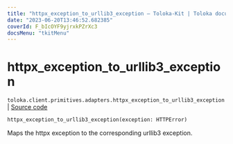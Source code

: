 ```yaml
---
title: "httpx_exception_to_urllib3_exception — Toloka-Kit | Toloka documentation"
date: "2023-06-20T13:46:52.682385"
coverId: F_bIcOYF9yjrxkPZrXc3
docsMenu: "tkitMenu"
---
```


# httpx_exception_to_urllib3_exception

`toloka.client.primitives.adapters.httpx_exception_to_urllib3_exception` | [Source code](https://github.com/Toloka/toloka-kit/blob/v1.2.0/src/client/primitives/adapters.py#L147)

```python
httpx_exception_to_urllib3_exception(exception: HTTPError)
```

Maps the httpx exception to the corresponding urllib3 exception.